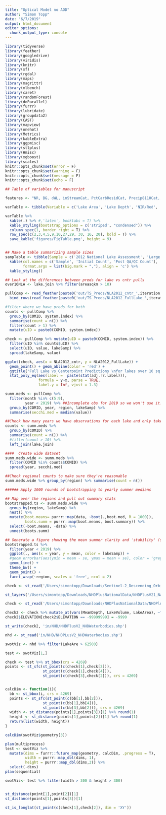 ```yaml
---
title: "Optical Model no AOD"
author: "Simon Topp"
date: "6/7/2019"
output: html_document
editor_options: 
  chunk_output_type: console
---
```


```r
library(tidyverse)
library(feather)
library(googledrive)
library(viridis)
library(knitr)
library(sf)
library(rgdal)
library(maps)
library(magrittr)
library(mlbench)
library(caret)
library(randomForest)
library(doParallel)
library(furrr)
library(lubridate)
library(groupdata2)
library(CAST)
library(mapview)
library(onehot)
library(Metrics)
library(kableExtra)
library(ggpmisc)
library(stlplus)
library(Hmisc)
library(xgboost)
library(scales)
knitr::opts_chunk$set(error = F)
knitr::opts_chunk$set(warning = F)
knitr::opts_chunk$set(message = F)
knitr::opts_chunk$set(echo = F)
```

```r
## Table of variables for manuscript

features <- "NR, BG, dWL, inStreamCat, PctCarbResidCat, Precip8110Cat, Tmean8110Cat, RunoffCat, ClayCat, SandCat, OmCat, PermCat, RckdepCat, WtDepCat, BFICat, ElevCat, AOD, KffactCat, CatAreaSqKm, PctAg2006Slp10Cat, NPDESDensCat, HydrlCondCat, PctImp2006Cat, pctUrban2006, pctForest2006, PctCrop2006Cat, pctWetland2006, WetIndexCat, areasqkm, meandused"

varTable <- tibble(Variable = c('Lake Area', 'Lake Depth', 'NIR/Red', 'Blue/Green', 'Forel-Ule Index', 'Network Status', 'Percent Carbonate', 'Mean Precipitation', 'Mean Temperature', 'Runoff', 'Percent Clay', 'Percent Sand', 'Percent Organic Matter', 'Soil Permeability', 'Bedrock Depth', 'Water Table Depth', 'Base Flow Index', 'Elevation', 'Atmospheric Optical Depth', 'Kffactor', 'Catchement Area', 'Percent Agriculture', 'NPDE Density', 'Hydraulic Conductivity', 'Percent Impervious Surface', 'Percent Urban', 'Percent Forest', 'Percent Crop', 'Percent Wetland', 'Topographic Wetness Index'), Description = c('Lake area from NHD v2 (sq. km)', 'Mean lake depth from NHD v2 (m)', 'Band Ratio', 'Band Ratio', 'Dominant Color Wavelength as defined by Wang et al. (2015)', 'Binary on/off network status for lake based on NHD flowlines', 'Percent of catchment area classified as lithology type: carbonate residual material', 'PRISM climate data - 30-year normal mean precipitation (mm): Annual period: 1981-2010 within the catchment', 'PRISM climate data - 30-year normal mean temperature (C°): Annual period: 1981-2010 within the catchment', 'Mean runoff (mm) within catchment', 'Mean % clay content of soils (STATSGO) within catchment', 'Mean % sand content of soils (STATSGO) within catchment', 'Mean organic matter content (% by weight) of soils (STATSGO) within catchment', 'Mean permeability (cm/hour) of soils (STATSGO) within catchment', 'Mean depth (cm) to bedrock of soils (STATSGO) within catchment','Mean seasonal water table depth (cm) of soils (STATSGO) within catchment','Base flow is the component of streamflow that can be attributed to ground-water discharge into streams. The BFI is the ratio of base flow to total flow, expressed as a percentage, within catchment', 'Mean catchment elevation (m)', 'Atmospheric Optical Depth over observation pulled from MERRA 2 reanalysis data', 'Mean of STATSGO Kffactor raster within catchment. The Universal Soil Loss Equation (USLE) and represents a relative index of susceptibility of bare, cultivated soil to particle detachment and transport by rainfall', 'Area of local catchment (square km)', '% of catchment area classified as ag land cover (NLCD 2006 classes 81-82) occurring on slopes > 10%', 'Density of permitted NPDES (National Pollutant Discharge Elimination System) sites within catchment (sites/square km)', 'Mean lithological hydraulic conductivity (micrometers per second) content in surface or near surface geology within catchment', 'Mean imperviousness of anthropogenic surfaces within catchment (NLCD 2006)','Percent of catchment classified as either medium or high density urban (NLCD 2006)', 'Percent of catchment classified as either deciduous, coniferous, or mixed forest (NLCD 2006)', 'Percent of catchment area classified as crop land use (NLCD 2006 class 82)', 'Percent of catchment classified as woody or herbaceous wetland landcover (NLCD 2006)', 'Mean Composite Topographic Index (CTI)[Wetness Index] within catchment'))

varTable %>%
  kable(.) %>% #,'latex', booktabs = T) %>%
  kable_styling(bootstrap_options = c('striped', "condensed")) %>%
  column_spec(1, border_right = T) %>%
  row_spec(c(2,3,4,5,9,10,27,29, 30, 16, 20), bold = T) %>%
  save_kable('figures/FigTable.png', height = 9)


## Make a table summarizing sample sizes
sampTable <- tibble(Sample = c('2012 National Lake Assessment', 'Large Random Sample', 'Lakes Over 10 sq km', 'Total Unique Lakes', 'Total Lakes with >25 years of Observations'), Initial.Count = c(1038, 18000, 1170, 19964, 8897), `Post.QAQC.count` = c(1029, 13362, 1105, 14971, 8897)) %>%
  kable(col.names = c('Sample', 'Initial Count', 'Post QA/QC Count'),
        format.args = list(big.mark = ","), align = 'c') %>%
  kable_styling()
```



```r
## Look at the differences between preds for lake vs cntr pulls
over10NLA <- lake.join %>% filter(areasqkm > 10)

pullComp <- read_feather(paste0('out/TS_Preds/NLA2012_cntr_',iteration,'.feather')) %>%
  bind_rows(read_feather(paste0('out/TS_Preds/NLA2012_FullLake_',iteration,'.feather')) %>% mutate(lakeSamp = 'NLA2012_FullLake')) %>% filter(COMID %in% over10NLA$COMID)

#filter where we have preds for both
counts <- pullComp %>%
  group_by(COMID, system.index) %>%
  summarise(count = n()) %>%
  filter(count > 1) %>%
  mutate(uID = paste0(COMID, system.index))

check <- pullComp %>% mutate(uID = paste0(COMID, system.index)) %>%
  filter(uID %in% counts$uID) %>%
  select(uID, value, lakeSamp) %>%
  spread(lakeSamp, value)

ggplot(check, aes(x = NLA2012_cntr, y = NLA2012_FullLake)) +
  geom_point() + geom_abline(color = 'red') +
  ggtitle('Full Lake vs Centerpoint Predictions \nfor lakes over 10 sq km in the NLA2012 sample\n red line is 1:1') +
  stat_poly_eq(aes(label =  paste(stat(adj.rr.label))),
               formula = y~x, parse = TRUE, 
               label.y = Inf, vjust = 1.3)

summ.meds <- pullComp %>%
  filter(month %in% c(5:9),
         year < 2019) %>% ##Incomplete obs for 2019 so we won't use it.
  group_by(COMID, year, region, lakeSamp) %>%
  summarise(secchi.med = median(value))

##Check how many years we have observations for each lake and only take lakes with > 10 years of obs. We loose ~500 lakes.
counts <- summ.meds %>%
  group_by(COMID) %>%
  summarise(count = n()) %>%
  #filter(count > 10) %>%
  left_join(lake.join)

####  Create wide dataset 
summ.meds.wide <- summ.meds %>%
  filter(COMID %in% counts$COMID) %>%
  spread(year, secchi.med)

##Check regional counts to make sure they're reasonable
summ.meds.wide %>% group_by(region) %>% summarise(count = n())

###### Apply 1000 rounds of bootstrapping to yearly summer medians

## Map over the regions and pull out summary stats
bootstrapped.ts <- summ.meds.wide %>%
  group_by(region, lakeSamp) %>%
  nest() %>%
  mutate(boot.means= purrr::map(data, ~boot(.,boot.med, R = 1000)),
         boots.summ = purrr::map(boot.means, boot.summary)) %>%
  select(-boot.means, -data) %>%
  unnest(boots.summ)

## Generate a figure showing the mean summer clarity and 'stability' (sd of bootstrap iterations) for each lake.
bootstrapped.ts %>%
  filter(year < 2019) %>%
  ggplot(., aes(x = year, y = mean, color = lakeSamp)) +
  #geom_errorbar(aes(ymin = mean - se, ymax = mean + se), color = 'grey60', alpha = .4) +
  geom_line() +
  theme_bw() +
  geom_point() +
  facet_wrap(~region, scales = 'free', ncol = 2)
```

```r
check <- st_read('/Users/simontopp/Downloads/Sentinel-2_Descending_Orbits_shape_file/Sentinel-2_Descending_Orbit_Shape_File.shp')

st_layers('/Users/simontopp/Downloads/NHDPlusNationalData/NHDPlusV21_National_Seamless_Flattened_Lower48.gdb')

check <- st_read('/Users/simontopp/Downloads/NHDPlusNationalData/NHDPlusV21_National_Seamless_Flattened_Lower48.gdb', layer = 'NHDWaterbody')

check2 <- check %>% mutate_at(vars(MeanDepth, LakeVolume, LakeArea), ~format(round(., 5), nsmall =5 ))
check2$ELEVATION[check2$ELEVATION == -99999999] = -9999

st_write(check2, 'in/NHD/NHDPlusV2_NHDWaterbodies.shp')

nhd <- st_read('in/NHD/NHDPLusV2_NHDWaterbodies.shp')

swotViz <- nhd %>% filter(LakeAre > 62500)

test <- swotViz[1,]

check <- test %>% st_bbox(crs = 4269)
points <- st_sfc(st_point(c(check[1],check[2])),
                 st_point(c(check[1],check[4])),
                 st_point(c(check[3],check[2])), crs = 4269)


calcDim <- function(i){
  bb <- st_bbox(i, crs = 4269)
  points <- st_sfc(st_point(c(bb[1],bb[2])),
                 st_point(c(bb[1],bb[4])),
                 st_point(c(bb[3],bb[2])), crs = 4269)
  width <- st_distance(points[1],points[3])[1] %>% round(1)
  height <- st_distance(points[1],points[2])[1] %>% round(1)
  return(list(width, height))
}

calcDim(swotViz$geometry[3])

plan(multiprocess)
test <- swotViz %>%
  mutate(dims = furrr::future_map(geometry, calcDim, .progress = T),
         width = purrr::map_dbl(dims, 1),
         height = purrr::map_dbl(dims,2)) %>%
  select(-dims)
plan(sequential)

swotViz<- test %>% filter(width > 300 & height > 300)


st_distance(point[1],point[2])[1]
st_distance(points[1],points[3])[1]

st_is_longlat(st_point(c(check[1],check[2]), dim = 'XY'))


```

